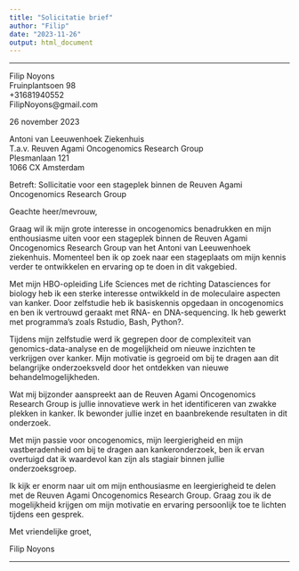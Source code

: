 ```yaml
---
title: "Solicitatie brief"
author: "Filip"
date: "2023-11-26"
output: html_document
---
```




---

Filip Noyons  
Fruinplantsoen 98  
+31681940552  
FilipNoyons@gmail.com  

26 november 2023  

Antoni van Leeuwenhoek Ziekenhuis  
T.a.v. Reuven Agami Oncogenomics Research Group  
Plesmanlaan 121  
1066 CX Amsterdam  

Betreft: Sollicitatie voor een stageplek binnen de Reuven Agami Oncogenomics Research Group  

Geachte heer/mevrouw,  

Graag wil ik mijn grote interesse in oncogenomics benadrukken en mijn enthousiasme uiten voor een stageplek binnen de Reuven Agami Oncogenomics Research Group van het Antoni van Leeuwenhoek ziekenhuis. Momenteel ben ik op zoek naar een stageplaats om mijn kennis verder te ontwikkelen en ervaring op te doen in dit vakgebied.  

Met mijn HBO-opleiding Life Sciences met de richting Datasciences for biology heb ik een sterke interesse ontwikkeld in de moleculaire aspecten van kanker. Door zelfstudie heb ik basiskennis opgedaan in oncogenomics en ben ik vertrouwd geraakt met RNA- en DNA-sequencing. Ik heb gewerkt met programma's zoals Rstudio, Bash, Python?.

Tijdens mijn zelfstudie werd ik gegrepen door de complexiteit van genomics-data-analyse en de mogelijkheid om nieuwe inzichten te verkrijgen over kanker. Mijn motivatie is gegroeid om bij te dragen aan dit belangrijke onderzoeksveld door het ontdekken van nieuwe behandelmogelijkheden.

Wat mij bijzonder aanspreekt aan de Reuven Agami Oncogenomics Research Group is jullie innovatieve werk in het identificeren van zwakke plekken in kanker. Ik bewonder jullie inzet en baanbrekende resultaten in dit onderzoek.

Met mijn passie voor oncogenomics, mijn leergierigheid en mijn vastberadenheid om bij te dragen aan kankeronderzoek, ben ik ervan overtuigd dat ik waardevol kan zijn als stagiair binnen jullie onderzoeksgroep.

Ik kijk er enorm naar uit om mijn enthousiasme en leergierigheid te delen met de Reuven Agami Oncogenomics Research Group. Graag zou ik de mogelijkheid krijgen om mijn motivatie en ervaring persoonlijk toe te lichten tijdens een gesprek.

Met vriendelijke groet,

Filip Noyons  

---
